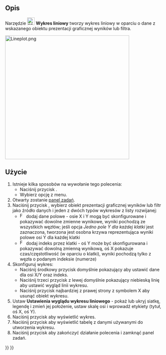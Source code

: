 <languages/>

{{Docnav/pl
|[[FEM_PostCreateFunctionBox/pl|Prostopadłościan]]
|[[FEM_PostHistogram/pl|Histogram]]
|[[FEM_Workbench/pl|środowisko pracy MES]]
|IconL=FEM_PostCreateFunctionBox.svg
|IconR=FEM_PostHistogram.svg
|IconC=Workbench_FEM.svg
}}

{{GuiCommand/pl
|Name=FEM PostLineplot
|Name/pl=MES: Wykres liniowy
|MenuLocation=Wyniki → Wizualizacje danych → Utwórz wykres liniowy
|Workbenches=[[FEM_Workbench/pl|MES]]
|Version=1.1
|SeeAlso=[[FEM_tutorial/pl|Poradnik MES]]
}}

<span id="Description"></span>
==Opis==

Narzędzie [[Image:FEM_PostLineplot.svg|24px]] '''Wykres liniowy''' tworzy wykres liniowy w oparciu o dane z wskazanego obiektu prezentacji graficznej wyników lub filtra.

[[File:Lineplot.png|400px]]
{{Caption|Przykład wykresu liniowego}}

<span id="Usage"></span>
==Użycie==

# Istnieje kilka sposobów na wywołanie tego polecenia:
#* Naciśnij przycisk {{Button|[[Image:FEM_PostLineplot.svg|16px]] [[FEM_PostLineplot/pl|Utwórz wykres liniowy]]}}.
#* Wybierz opcję {{MenuCommand|Wyniki → Wizualizacje danych → [[Image:FEM_PostLineplot.svg|16px]] Utwórz wykres liniowy}} z menu.
# Otwarty zostanie [[Task_panel/pl|panel zadań]].
# Naciśnij przycisk {{Button|Dodaj dane z}}, wybierz obiekt prezentacji graficznej wyników lub filtr jako źródło danych i jeden z dwóch typów wykresów z listy rozwijanej:
#* [[Image:FEM_PostIndex.svg|16px]] dodaj dane polowe - osie X i Y mogą być skonfigurowane i pokazywać dowolne zmienne wynikowe, wyniki pochodzą ze wszystkich węzłów; jeśli opcja ''Jedno pole Y dla każdej klatki'' jest zaznaczona, tworzona jest osobna krzywa reprezentująca wyniki polowe osi Y dla każdej klatki
#* [[Image:FEM_PostField.svg|16px]] dodaj indeks przez klatki - oś Y może być skonfigurowana i pokazywać dowolną zmienną wynikową, oś X pokazuje czas/częstotliwość (w oparciu o klatki), wyniki pochodzą tylko z węzła o podanym indeksie (numerze)
# Skonfiguruj wykres:
#* Naciśnij środkowy przycisk domyślnie pokazujący {{Button|Położenie (X)}} aby ustawić dane dla osi X/Y oraz indeks.
#* Naciśnij trzeci przycisk z lewej domyślnie pokazujący niebieską linię aby ustawić wygląd linii wykresu.
#* Naciśnij przycisk najbardziej z prawej strony z symbolem X aby usunąć obiekt wykresu.
# Ustaw '''Ustawienia wyglądu wykresu liniowego''' - pokaż lub ukryj siatkę, legendę i zmień jej położenie, ustaw skalę osi i wprowadź etykiety (tytuł, oś X, oś Y).
# Naciśnij przycisk {{Button|Pokaż wykres}} aby wyświetlić wykres.
# Naciśnij przycisk {{Button|Pokaż dane}} aby wyświetlić tabelę z danymi używanymi do utworzenia wykresu.
# Naciśnij przycisk {{Button|OK}} aby zakończyć działanie polecenia i zamknąć panel zadań.


{{Docnav
|[[FEM_PostCreateFunctionBox/pl|Prostopadłościan]]
|[[FEM_PostHistogram/pl|Histogram]]
|[[FEM_Workbench/pl|środowisko pracy MES]]
|IconL=FEM_PostCreateFunctionBox.svg
|IconR=FEM_PostHistogram.svg
|IconC=Workbench_FEM.svg
}}

{{FEM Tools navi{{#translation:}}}}
{{Userdocnavi{{#translation:}}}}